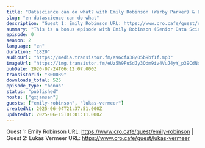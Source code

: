```yaml
---
title: "Datascience can do what? with Emily Robinson (Warby Parker) & Lukas Vermeer (Booking.com)"
slug: "en-datascience-can-do-what"
description: "Guest 1: Emily Robinson URL: https://www.cro.cafe/guest/emily-robinson | Guest 2: Lukas Vermeer URL: https://www.cro.cafe/guest/lukas-vermeer"
summary: "This is a bonus episode with Emily Robinson (Senior Data Scientist at Warby Parker) en Lukas Vermeer (Director of Experimentation at Booking.com).\r\n\r\nIn her earlier session that day, Emily said that real progress starts when you put your work online for others to see and comment on which in this case was about Github. Someone from the audience wondered how that works out in larger companies where a manager or even a legal department might not be overly joyous about that to say the least so I asked Emily about her thoughts on that.\r\n\r\nRecorded live with audience pre-covid-19 at the Conversion Hotel conference in november 2019 on the island of Texel in The Netherlands."
episode: 0
season: 2
language: "en"
duration: "1820"
audioUrl: "https://media.transistor.fm/a96cfa38/05b9bf1f.mp3"
imageUrl: "https://img.transistor.fm/eUz5h9FuSdJy3Qdm9iv4VuJ4yY_p39CdNoYQLFqdd9o/rs:fill:3000:3000:1/q:60/aHR0cHM6Ly9pbWct/dXBsb2FkLXByb2R1/Y3Rpb24udHJhbnNp/c3Rvci5mbS84YTA1/NmZiZGJmYmE5MzUz/NGM1ZDIwOGFhZGI2/YzJhZS5qcGVn.webp"
pubDate: 2020-07-24T06:12:07.000Z
transistorId: "300089"
downloads_total: 525
episode_type: "bonus"
status: "published"
hosts: ["gxjansen"]
guests: ["emily-robinson", "lukas-vermeer"]
createdAt: 2025-06-04T21:37:51.000Z
updatedAt: 2025-06-15T01:01:11.000Z
---
```


Guest 1: Emily Robinson URL: https://www.cro.cafe/guest/emily-robinson | Guest 2: Lukas Vermeer URL: https://www.cro.cafe/guest/lukas-vermeer

